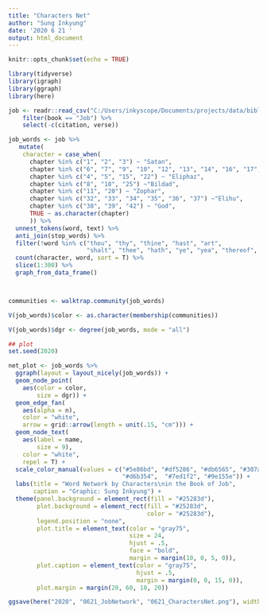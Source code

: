 ```yaml
---
title: "Characters Net"
author: "Sung Inkyung"
date: '2020 6 21 '
output: html_document
---
```


```r
knitr::opts_chunk$set(echo = TRUE)
```

```r
library(tidyverse)
library(igraph)
library(ggraph)
library(here)
```


```r
job <- readr::read_csv("C:/Users/inkyscope/Documents/projects/data/bible_kjv_new.csv") %>% 
    filter(book == "Job") %>% 
    select(-c(citation, verse)) 
```


```r

job_words <- job %>% 
   mutate(
    character = case_when(
      chapter %in% c("1", "2", "3") ~ "Satan",
      chapter %in% c("6", "7", "9", "10", "12", "13", "14", "16", "17", "19", "21", "23", "24", "26", "27", "28", "29", "30", "31", "40", "41") ~ "Job",
      chapter %in% c("4", "5", "15", "22") ~ "Eliphaz",
      chapter %in% c("8", "18", "25") ~"Bildad",
      chapter %in% c("11", "20") ~ "Zophar",
      chapter %in% c("32", "33", "34", "35", "36", "37") ~"Elihu",
      chapter %in% c("38", "39", "42") ~ "God",
      TRUE ~ as.character(chapter)
      )) %>% 
  unnest_tokens(word, text) %>%
  anti_join(stop_words) %>%
  filter(!word %in% c("thou", "thy", "thine", "hast", "art",
                      "shalt", "thee", "hath", "ye", "yea", "thereof", "job", "god", "day", "doth", "canst", "cometh", "wilt", "dost", "wherefore", "shouldes", "lo")) %>% 
  count(character, word, sort = T) %>% 
  slice(1:300) %>% 
  graph_from_data_frame()



communities <- walktrap.community(job_words)

V(job_words)$color <- as.character(membership(communities))

V(job_words)$dgr <- degree(job_words, mode = "all")

```


```r

## plot
set.seed(2020)

net_plot <- job_words %>% 
  ggraph(layout = layout_nicely(job_words)) +
  geom_node_point(
    aes(color = color,
        size = dgr)) +
  geom_edge_fan(
    aes(alpha = n),
    color = "white",
    arrow = grid::arrow(length = unit(.15, "cm"))) +
  geom_node_text(
    aes(label = name,
        size = 9),
    color = "white",
    repel = T) +
  scale_color_manual(values = c("#5e86bd", "#df5286", "#db6565", "#307a49", 
                                "#d6b354",  "#7ed1f2", "#9e155e")) +
  labs(title = "Word Network by Characters\nin the Book of Job",
       caption = "Graphic: Sung Inkyung") +
  theme(panel.background = element_rect(fill = "#25283d"),
        plot.background = element_rect(fill = "#25283d",
                                       color = "#25283d"),
        legend.position = "none",
        plot.title = element_text(color = "gray75",
                                  size = 24,
                                  hjust = .5,
                                  face = "bold",
                                  margin = margin(10, 0, 5, 0)),
        plot.caption = element_text(color = "gray75",
                                    hjust = .5,
                                    margin = margin(0, 0, 15, 0)),
        plot.margin = margin(20, 60, 10, 20))

ggsave(here("2020", "0621_JobNetwork", "0621_CharactersNet.png"), width = 28, height = 18, units = "cm")

```
